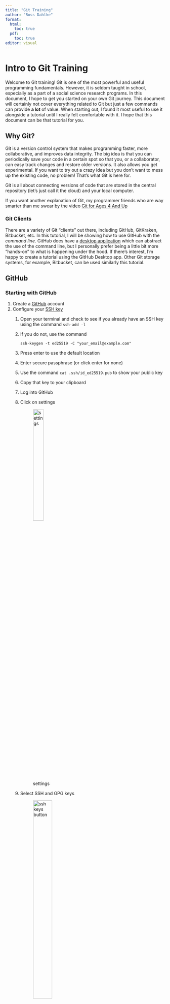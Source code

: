 ```yaml
---
title: "Git Training"
author: "Ross Dahlke"
format:
  html:
    toc: true    
  pdf:
    toc: true
editor: visual
---
```


# Intro to Git Training

Welcome to Git training! Git is one of the most powerful and useful programming fundamentals. However, it is seldom taught in school, especially as a part of a social science research programs. In this document, I hope to get you started on your own Git journey. This document will certainly not cover everything related to Git but just a few commands can provide **a lot** of value. When starting out, I found it most useful to use it alongside a tutorial until I really felt comfortable with it. I hope that this document can be that tutorial for you.

## Why Git?

Git is a version control system that makes programming faster, more collaborative, and improves data integrity. The big idea is that you can periodically save your code in a certain spot so that you, or a collaborator, can easy track changes and restore older versions. It also allows you get experimental. If you want to try out a crazy idea but you don't want to mess up the existing code, no problem! That's what Git is here for.

Git is all about connecting versions of code that are stored in the central repository (let's just call it the cloud) and your local computer.

If you want another explanation of Git, my programmer friends who are way smarter than me swear by the video [Git for Ages 4 And Up](https://www.youtube.com/watch?v=1ffBJ4sVUb4&ab_channel=HackersOnBoard)

### Git Clients

There are a variety of Git "clients" out there, including GitHub, GitKraken, Bitbucket, etc. In this tutorial, I will be showing how to use GitHub with the *command line*. GitHub does have a [desktop application](https://desktop.github.com/) which can abstract the use of the command line, but I personally prefer being a little bit more "hands-on" to what is happening under the hood. If there's interest, I'm happy to create a tutorial using the GitHub Desktop app. Other Git storage systems, for example, Bitbucket, can be used similarly this tutorial.

## GitHub

### Starting with GitHub

1.  Create a [GitHub](https://github.com/) account
2.  Configure your [SSH key](https://docs.github.com/en/authentication/connecting-to-github-with-ssh/adding-a-new-ssh-key-to-your-github-account)
    1.  Open your terminal and check to see if you already have an SSH key using the command `ssh-add -l`

    2.  If you do not, use the command

            ssh-keygen -t ed25519 -C "your_email@example.com"

    3.  Press enter to use the default location

    4.  Enter secure passphrase (or click enter for none)

    5.  Use the command `cat .ssh/id_ed25519.pub` to show your public key

    6.  Copy that key to your clipboard

    7.  Log into GitHub

    8.  Click on settings

        ![settings](images/settings.png){width="30%"}

    9.  Select SSH and GPG keys

        ![ssh keys button](images/ssh%20keys.png){width="40%"}

    10. Click New SSH Key

        ![new ssh key](images/new%20ssh%20key.png)

    11. Give your key a title

        ![ssh fields](images/new%20ssh%20key.png)

    12. Paste your public key into the Key field

    13. Click Add SSH Key

### Creating a new repository

1.  Go to your GitHub [homepage](https://github.com/)

2.  On the left menu "Top Repositories" click the "New" button

    ![Create a new repository](images/new_repo.png){width="50%"}

3.  Give your repository a name and fill out the remaining details

4.  Congratulations, you just made a new repository! Right now, the repository only exists in the cloud.

### Downloading a repository

1.  Go to the GitHub page of your repository (e.g., [github.com/rossdahlke/git-training](github.com/rossdahlke/git-training))

2.  If you do not have the repository downloaded on your local computer, click on the "Code" dropdown

    ![Code Button](images/code_button.png)

3.  Click on "SSH" and copy the git address (e.g., "git\@github.com:rossdahlke/git-training.git")

    ![ssh](images/ssh.png)

4.  Open your terminal on your local computer or IDE

5.  Use `ls` and `cd` to navigate to the folder that you want the repository to live in

6.  In the terminal use the `git clone` function to "clone" the repository down to your local machine

    1.  e.g., `git clone git@github.com:rossdahlke/git-training.git`

7.  Now, that repository should exist on your local computer

8.  Make any changes you want your want to the code

### Sending a repository back up

1.  Once you've made the changes you want to the file, you can "commit" and "push" those changes back up to GitHub
2.  Open your terminal on your local computer or use the terminal in your IDE
3.  Use `ls` and `cd` to navigate to your Git repository
4.  Check on the status of the files in your repository using the `git status` command
    1.  Files in red are new/ edited files that are currently untracked
    2.  Files in green are new/ edited files that are being tracked
5.  Add the files you wish to "commit" up using the `git add` function
    1.  e.g., `git add training.html`
6.  You can check on the status of your files again using `git status`, notice that the files you just added should be green now
7.  Commit the changes you made using the `git commit -m` command followed by a message in quotes (e.g., `git commit -m "first commit"`)
8.  Push your changes back to GitHub using the `git push` command
9.  Check on GitHub to make sure your changes are there
10. Now, other people can go and `git clone` your files and push them back

**Just remember the steps of "add, commit, push"!**

### Getting updates to a repository that someone else pushed

1.  If you already have a repository cloned onto your local computer and want to get the latest version of the repo (i.e., after someone else pushed up their changes) use the `git pull` command
